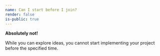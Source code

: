 ```yaml
---
name: Can I start before I join?
render: false
is-public: true
---
```


**Absolutely not!**

While you can explore ideas, you cannot start implementing your project before the specified time.

